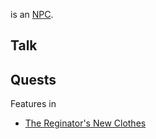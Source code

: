 {{Npc
|area=Incarnam
|loc=Lake
|coords=[0,-2]
|details=Outside [[Incarnam Tailors' Workshop]] and [[Incarnam Shoemakers' Workshop]].
|options=[[{{PAGENAME}}#Talk|Talk]]
}}
'''{{PAGENAME}}''' is an [[NPC]].
<br style="clear:both" />

==Talk==
{{dialog|text=To be fashionable, you need to follow trends. I prefer to create a buzz, which demands boldness and a good sense of aesthetics - indispensable qualities for any self-respecting tailor.
; Find out about the Tailor profession.
If it weren't for me and my fellow professionals, adventurers would look just like scruffy street urchins. We are more than simple artisans; we are artists in the truest sense of the word. We create the sumptuous capes and magnificent hats that any adventurer who cares about his or her appearance wears.
; Ask how to craft capes and hats.
You just need to gather the materials and put them together according to the instructions. The machines you need to craft clothing can be found in the Tailors' workshop, in the same building as the Shoemakers' workshop.
; Thank her for this information.
}}

==Quests==
; Features in
* [[The Reginator's New Clothes]]
